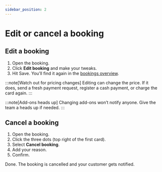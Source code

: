 ```yaml
---
sidebar_position: 2
---
```



# Edit or cancel a booking

## Edit a booking

1. Open the booking.
2. Click **Edit booking** and make your tweaks.
3. Hit Save. You’ll find it again in the [bookings overview](https://dashboard.letsbook.app/bookings).

:::note[Watch out for pricing changes]
Editing can change the price. If it does, send a fresh payment request, register a cash payment, or charge the card again.
:::

:::note[Add-ons heads up]
Changing add-ons won’t notify anyone. Give the team a heads up if needed.
:::

## Cancel a booking

1. Open the booking.
2. Click the three dots (top right of the first card).
3. Select **Cancel booking**.
4. Add your reason.
5. Confirm.

Done. The booking is cancelled and your customer gets notified.

<InlineVideoPlayer
    videoSrc={cancelBookingVideo}
/>
